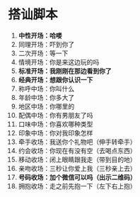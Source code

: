 # 搭讪脚本

1. **中性开场：哈喽**
2. 同理开场：吓到你了
3. 二次开场：等一下
4. 情境开场：你是来这边玩的吗
5. **标准开场：我刚刚在那边看到你了**
6. **经典开场：想跟你认识一下**
7. 称呼中场：你叫什么
8. 年龄中场：你多大了
9. 地区中场：你哪里的
10. 配偶中场：你有男朋友了吗
11. 口味中场：你喜欢哪种类型
12. 印象中场：你对我印象怎样
13. 牵手收场：我送你个礼物吧（伸手转牵手）
14. 约会收场：你现在有没有空（去喝点东西）
15. 移动收场：闭上眼睛跟我走（带到目的地）
16. 亲吻收场：三秒让你爱上我（三秒亲上去）
17. **号码收场：加个微信可以吗（出示二维码）**
18. 拥抱收场：走之前先抱一下（左下右上抱）